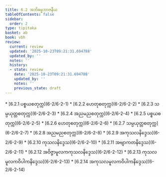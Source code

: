 ```yaml
---
title: 6.2 အဘိဓမ္မဘာဇနီယ
tableOfContents: false
sidebar:
  order: 2
type: tipitaka
basket: ab
book: vbh
review:
  current: review
  updated: '2025-10-23T09:21:31.694788'
  updated_by: ''
  notes: ''
  history:
  - state: review
    date: '2025-10-23T09:21:31.694788'
    updated_by: ''
    notes: ''
    previous_state: draft
---
```



<ReviewStatus review={frontmatter.review} showDetails={true} />

<HypothesisAnnotation frontmatter={frontmatter} />

<DynamicBreadcrumb />



<TableOfContents book="vbh" section="6.2">
* [6.2.1 ပစ္စယစတုက္က](6-2/6-2-1)
* [6.2.2 ဟေတုစတုက္က](6-2/6-2-2)
* [6.2.3 သမ္ပယုတ္တစတုက္က](6-2/6-2-3)
* [6.2.4 အညမညစတုက္က](6-2/6-2-4)
* [6.2.5 ပစ္စယစတုက္က](6-2/6-2-5)
* [6.2.6 ဟေတုစတုက္က](6-2/6-2-6)
* [6.2.7 သမ္ပယုတ္တစတုက္က](6-2/6-2-7)
* [6.2.8 အညမညစတုက္က](6-2/6-2-8)
* [6.2.9 အကုသလနိဒ္ဒေသ](6-2/6-2-9)
* [6.2.10 ကုသလနိဒ္ဒေသ](6-2/6-2-10)
* [6.2.11 အဗျာကတနိဒ္ဒေသ](6-2/6-2-11)
* [6.2.12 အဝိဇ္ဇာမူလကကုသလနိဒ္ဒေသ](6-2/6-2-12)
* [6.2.13 ကုသလမူလကဝိပါကနိဒ္ဒေသ](6-2/6-2-13)
* [6.2.14 အကုသလမူလကဝိပါကနိဒ္ဒေသ](6-2/6-2-14)
</TableOfContents>